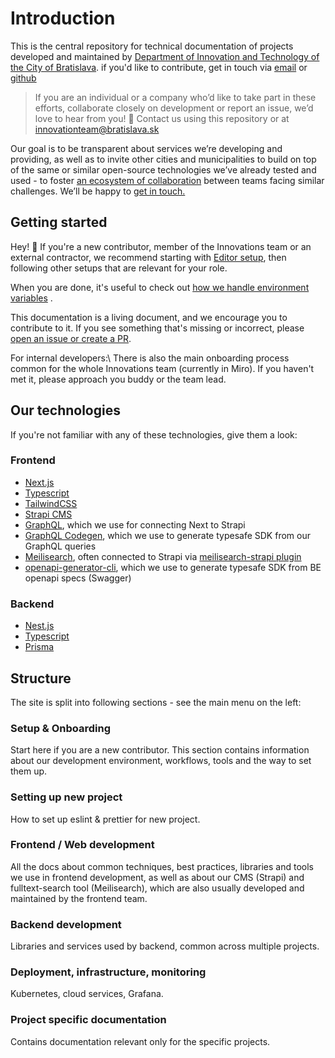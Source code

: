 # Introduction


This is the central repository for technical documentation of projects developed and maintained by [Department of Innovation and Technology of the City of Bratislava](https://inovacie.bratislava.sk). if you'd like to contribute, get in touch via [email](mailto:innovationteam@bratislava.sk) or [github](https://github.com/bratislava/bratislava.github.io)

> If you are an individual or a company who’d like to take part in these efforts, collaborate closely on development or report an issue, we’d love to hear from you! 🙌 Contact us using this repository or at [innovationteam@bratislava.sk](mailto:innovationteam@bratislava.sk)

Our goal is to be transparent about services we’re developing and providing, as well as to invite other cities and municipalities to build on top of the same or similar open-source technologies we’ve already tested and used - to foster [an ecosystem of collaboration](https://publiccode.eu) between teams facing similar challenges. We’ll be happy to [get in touch.](mailto:innovationteam@bratislava.sk)

## Getting started

Hey! 👋 If you're a new contributor, member of the Innovations team or an external contractor, we recommend starting with [Editor setup](onboarding/editor-setup), then following other setups that are relevant for your role.

When you are done, it's useful to check out [how we handle environment variables](./deployment-and-infrastructure/env-vars-and-secrets) .

This documentation is a living document, and we encourage you to contribute to it. If you see something that's missing or incorrect, please [open an issue or create a PR](https://github.com/bratislava/bratislava.github.io).

<Callout>
  For internal developers:\
  There is also the main onboarding process common for the whole Innovations team (currently in Miro). If you haven't met it, please approach you buddy or the team lead.
</Callout>


## Our technologies

If you're not familiar with any of these technologies, give them a look:

### Frontend

- [Next.js](https://nextjs.org)
- [Typescript](https://www.typescriptlang.org)
- [TailwindCSS](https://tailwindcss.com/)
- [Strapi CMS](https://strapi.io/)
- [GraphQL](https://graphql.org/), which we use for connecting Next to Strapi
- [GraphQL Codegen](https://www.graphql-code-generator.com/), which we use to generate typesafe SDK from our GraphQL queries
- [Meilisearch](https://www.meilisearch.com/), often connected to Strapi via [meilisearch-strapi plugin](https://github.com/meilisearch/strapi-plugin-meilisearch)
- [openapi-generator-cli](https://github.com/OpenAPITools/openapi-generator-cli), which we use to generate typesafe SDK from BE openapi specs (Swagger)

### Backend

- [Nest.js](https://nestjs.com/)
- [Typescript](https://www.typescriptlang.org)
- [Prisma](https://www.prisma.io/)

## Structure

The site is split into following sections - see the main menu on the left:

### Setup & Onboarding

Start here if you are a new contributor. This section contains information about our development environment, workflows, tools and the way to set them up.

### Setting up new project

How to set up eslint & prettier for new project.

### Frontend / Web development

All the docs about common techniques, best practices, libraries and tools we use in frontend development, as well as about our CMS (Strapi) and fulltext-search tool (Meilisearch), which are also usually developed and maintained by the frontend team.

### Backend development

Libraries and services used by backend, common across multiple projects.

### Deployment, infrastructure, monitoring

Kubernetes, cloud services, Grafana.

### Project specific documentation

Contains documentation relevant only for the specific projects.
